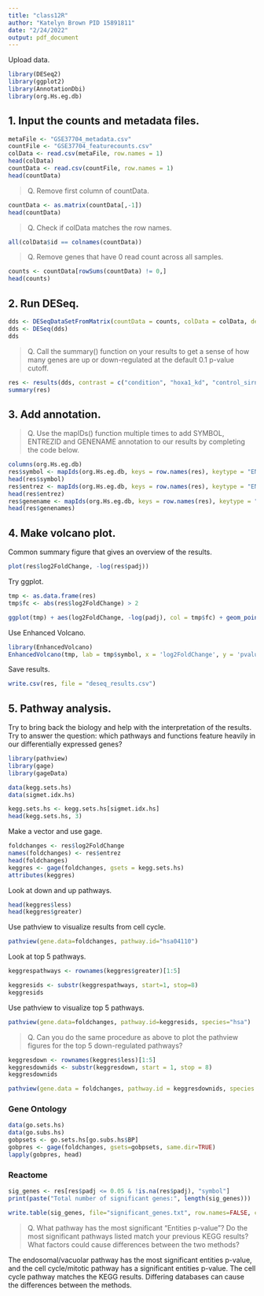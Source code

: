 ```yaml
---
title: "class12R"
author: "Katelyn Brown PID 15891811"
date: "2/24/2022"
output: pdf_document
---
```


Upload data.

```r
library(DESeq2)
library(ggplot2)
library(AnnotationDbi)
library(org.Hs.eg.db)
```

## 1. Input the counts and metadata files.

```r
metaFile <- "GSE37704_metadata.csv"
countFile <- "GSE37704_featurecounts.csv"
colData <- read.csv(metaFile, row.names = 1)
head(colData)
countData <- read.csv(countFile, row.names = 1)
head(countData)
```

> Q. Remove first column of countData.

```r
countData <- as.matrix(countData[,-1])
head(countData)
```

> Q. Check if colData matches the row names.

```r
all(colData$id == colnames(countData))
```

> Q. Remove genes that have 0 read count across all samples.

```r
counts <- countData[rowSums(countData) != 0,]
head(counts)
```

## 2. Run DESeq.

```r
dds <- DESeqDataSetFromMatrix(countData = counts, colData = colData, design = ~condition)
dds <- DESeq(dds)
dds
```

> Q. Call the summary() function on your results to get a sense of how many genes are up or down-regulated at the default 0.1 p-value cutoff.

```r
res <- results(dds, contrast = c("condition", "hoxa1_kd", "control_sirna"))
summary(res)
```

## 3. Add annotation.

> Q. Use the mapIDs() function multiple times to add SYMBOL, ENTREZID and GENENAME annotation to our results by completing the code below.

```r
columns(org.Hs.eg.db)
res$symbol <- mapIds(org.Hs.eg.db, keys = row.names(res), keytype = "ENSEMBL", column = "SYMBOL", multiVals = "first")
head(res$symbol)
res$entrez <- mapIds(org.Hs.eg.db, keys = row.names(res), keytype = "ENSEMBL", column = "ENTREZID", multiVals = "first")
head(res$entrez)
res$genename <- mapIds(org.Hs.eg.db, keys = row.names(res), keytype = "ENSEMBL", column = "GENENAME", multiVals = "first")
head(res$genenames)
```

## 4. Make volcano plot.

Common summary figure that gives an overview of the results.

```r
plot(res$log2FoldChange, -log(res$padj))
```

Try ggplot.

```r
tmp <- as.data.frame(res)
tmp$fc <- abs(res$log2FoldChange) > 2

ggplot(tmp) + aes(log2FoldChange, -log(padj), col = tmp$fc) + geom_point()
```

Use Enhanced Volcano.

```r
library(EnhancedVolcano)
EnhancedVolcano(tmp, lab = tmp$symbol, x = 'log2FoldChange', y = 'pvalue')
```

Save results.

```r
write.csv(res, file = "deseq_results.csv")
```

## 5. Pathway analysis.

Try to bring back the biology and help with the interpretation of the results. Try to answer the question: which pathways and functions feature heavily in our differentially expressed genes?

```r
library(pathview)
library(gage)
library(gageData)
```

```r
data(kegg.sets.hs)
data(sigmet.idx.hs)
```

```r
kegg.sets.hs <- kegg.sets.hs[sigmet.idx.hs]
head(kegg.sets.hs, 3)
```

Make a vector and use gage.

```r
foldchanges <- res$log2FoldChange
names(foldchanges) <- res$entrez
head(foldchanges)
keggres <- gage(foldchanges, gsets = kegg.sets.hs)
attributes(keggres)
```

Look at down and up pathways. 

```r
head(keggres$less)
head(keggres$greater)
```

Use pathview to visualize results from cell cycle.

```r
pathview(gene.data=foldchanges, pathway.id="hsa04110")
```

Look at top 5 pathways.

```r
keggrespathways <- rownames(keggres$greater)[1:5]

keggresids <- substr(keggrespathways, start=1, stop=8)
keggresids
```

Use pathview to visualize top 5 pathways.

```r
pathview(gene.data=foldchanges, pathway.id=keggresids, species="hsa")
```

> Q. Can you do the same procedure as above to plot the pathview figures for the top 5 down-regulated pathways?

```r
keggresdown <- rownames(keggres$less)[1:5]
keggresdownids <- substr(keggresdown, start = 1, stop = 8)
keggresdownids

pathview(gene.data = foldchanges, pathway.id = keggresdownids, species = "hsa")
```


### Gene Ontology

```r
data(go.sets.hs)
data(go.subs.hs)
gobpsets <- go.sets.hs[go.subs.hs$BP]
gobpres <- gage(foldchanges, gsets=gobpsets, same.dir=TRUE)
lapply(gobpres, head)
```

### Reactome

```r
sig_genes <- res[res$padj <= 0.05 & !is.na(res$padj), "symbol"]
print(paste("Total number of significant genes:", length(sig_genes)))
```

```r
write.table(sig_genes, file="significant_genes.txt", row.names=FALSE, col.names=FALSE, quote=FALSE)
```

> Q. What pathway has the most significant “Entities p-value”? Do the most significant pathways listed match your previous KEGG results? What factors could cause differences between the two methods?

The endosomal/vacuolar pathway has the most significant entities p-value, and the cell cycle/mitotic pathway has a significant entities p-value. The cell cycle pathway matches the KEGG results. Differing databases can cause the differences between the methods.